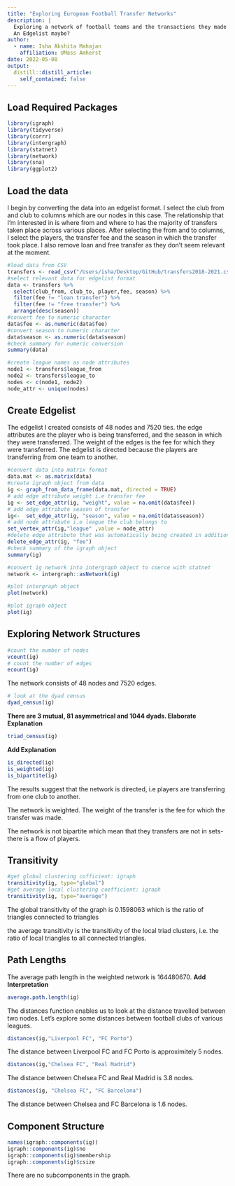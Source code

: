 ```yaml
---
title: "Exploring European Football Transfer Networks"
description: |
  Exploring a network of football teams and the transactions they made from 2018-2021. 
  An Edgelist maybe?
author:
  - name: Isha Akshita Mahajan
    affiliation: UMass Amherst
date: 2022-05-08
output:
  distill::distill_article:
    self_contained: false
---
```



## Load Required Packages 

```r
library(igraph)
library(tidyverse)
library(corrr)
library(intergraph)
library(statnet)
library(network)
library(sna)
library(ggplot2)
```

## Load the data 

I begin by converting the data into an edgelist format. I select the club from and club to columns which are our nodes in this case. The relationship that I'm interested in is where from and where to has the majority of transfers taken place across various places. After selecting the from and to columns, I select the players, the transfer fee and the season in which the transfer took place. I also remove loan and free transfer as they don't seem relevant at the moment. 

```r
#load data from CSV
transfers <- read_csv("/Users/isha/Desktop/GitHub/transfers2018-2021.csv")
#select relevant data for edgelist format
data <- transfers %>% 
  select(club_from, club_to, player,fee, season) %>% 
  filter(fee != "loan transfer") %>% 
  filter(fee != "free transfer") %>% 
  arrange(desc(season))
#convert fee to numeric character 
data$fee <- as.numeric(data$fee)
#convert season to numeric character 
data$season <- as.numeric(data$season)
#check summary for numeric conversion
summary(data)
```


```r
#create league names as node attributes
node1 <- transfers$league_from
node2 <- transfers$league_to
nodes <- c(node1, node2)
node_attr <- unique(nodes)
```

## Create Edgelist

The edgelist I created consists of 48 nodes and 7520 ties. the edge attributes are the player who is being transferred, and the season in which they were transferred. The weight of the edges is the fee for which they were transferred. The edgelist is directed because the players are transferring from one team to another. 

```r
#convert data into matrix format
data.mat <- as.matrix(data)
#create igraph object from data
ig <- graph_from_data_frame(data.mat, directed = TRUE)
# add edge attribute weight i.e transfer fee
ig <- set_edge_attr(ig, "weight", value = na.omit(data$fee))
# add edge attribute season of transfer
ig<-  set_edge_attr(ig, "season", value = na.omit(data$season))
# add node attribute i.e league the club belongs to
set_vertex_attr(ig,"league" ,value = node_attr)
#delete edge attribute that was automatically being created in addition to weight
delete_edge_attr(ig, "fee")
#check summary of the igraph object
summary(ig)
```

```r
#convert ig network into intergraph object to coerce with statnet
network <- intergraph::asNetwork(ig) 
```

```r
#plot intergraph object
plot(network)
```

```r
#plot igraph object 
plot(ig)
```

## Exploring Network Structures 

```r
#count the number of nodes
vcount(ig)
# count the number of edges
ecount(ig)
```

The network consists of 48 nodes and 7520 edges. 

```r
# look at the dyad census
dyad_census(ig)
```

**There are 3 mutual, 81 asymmetrical and 1044 dyads. Elaborate Explanation**

```r
triad_census(ig)
```

**Add Explanation**

```r
is_directed(ig)
is_weighted(ig)
is_bipartite(ig)
```

The results suggest that the network is directed, i.e players are transferring from one club to another. 

The network is weighted. The weight of the transfer is the fee for which the transfer was made. 

The network is not bipartite which mean that they transfers are not in sets- there is a flow of players. 


## Transitivity

```r
#get global clustering cofficient: igraph
transitivity(ig, type="global")
#get average local clustering coefficient: igraph
transitivity(ig, type="average")
```


The global transitivity of the graph is 0.1598063 which is the ratio of triangles connected to triangles

the average transitivity is the transitivity of the local triad clusters, i.e. the ratio of local triangles to all connected triangles. 

## Path Lengths 

The average path length in the weighted network is 164480670. **Add Interpretation**

```r
average.path.length(ig)
```

The distances function enables us to look at the distance travelled between two nodes. Let's explore some distances between football clubs of various leagues.

```r
distances(ig,"Liverpool FC", "FC Porto")
```

The distance between Liverpool FC and FC Porto is approximitely 5 nodes. 

```r
distances(ig,"Chelsea FC", "Real Madrid")
```

The distance between Chelsea FC and Real Madrid is 3.8 nodes. 


```r
distances(ig, "Chelsea FC", "FC Barcelona")
```

The distance between Chelsea and FC Barcelona is 1.6 nodes.

## Component Structure 

```r
names(igraph::components(ig))
igraph::components(ig)$no
igraph::components(ig)$membership
igraph::components(ig)$csize
```

There are no subcomponents in the graph. 


